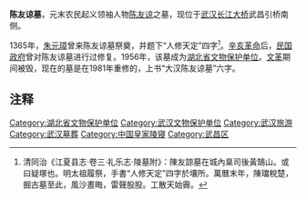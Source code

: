 {{文物保护单位
| 级别 = 省级
| 省区市 = 湖北省
| 图片 = 陈友谅墓.jpg
| 名称 = 陈友谅墓
| 编号 = 
| 分类 = 古墓葬
| 时代 = [[明朝|明]]
| 所在 = [[武漢市|武漢市]][[武昌區|武昌區]]
| 登录 = 1956年11月15日
}}
'''陈友谅墓'''，元末农民起义领袖人物[[陈友谅|陈友谅]]之墓，现位于[[武汉长江大桥|武汉长江大桥]]武昌引桥南侧。

1365年，[[朱元璋|朱元璋]]曾来陈友谅墓祭奠，并题下“人修天定”四字<ref>清同治《江夏县志·卷三·礼乐志·陵墓附》：陳友諒墓在城內臬司後黃鵠山。或曰疑塚也。明太祖履祭，手書“人修天定”四字於壤所。萬曆末年，陳璫稅楚，掘古墓至此，風沙晝晦，雷聲股股。工散天始霽。</ref>。[[辛亥革命|辛亥革命]]后，[[民国政府|民国政府]]曾对陈友谅墓进行过修复。1956年，该墓成为[[湖北省文物保护单位|湖北省文物保护单位]]。[[文革|文革]]期间被毁，现在的墓是在1981年重修的，上书“大汉陈友谅墓”六字。

==注释==
{{reflist}}

[[Category:湖北省文物保护单位|Category:湖北省文物保护单位]]
[[Category:武汉文物保护单位|Category:武汉文物保护单位]]
[[Category:武汉旅游|Category:武汉旅游]]
[[Category:武汉墓葬|Category:武汉墓葬]]
[[Category:中国皇家陵寝|Category:中国皇家陵寝]]
[[Category:武昌区|Category:武昌区]]

{{武汉文化}}